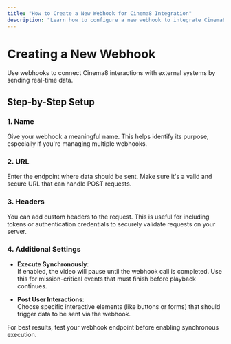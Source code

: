 ---
title: "How to Create a New Webhook for Cinema8 Integration"
description: "Learn how to configure a new webhook to integrate Cinema8 videos with external systems."
---


# Creating a New Webhook

<Callout type="info">
Use webhooks to connect Cinema8 interactions with external systems by sending real-time data.
</Callout>

## Step-by-Step Setup

### 1. Name

Give your webhook a meaningful name. This helps identify its purpose, especially if you're managing multiple webhooks.

### 2. URL

Enter the endpoint where data should be sent. Make sure it's a valid and secure URL that can handle POST requests.

### 3. Headers

You can add custom headers to the request. This is useful for including tokens or authentication credentials to securely validate requests on your server.

### 4. Additional Settings

- **Execute Synchronously**:  
  If enabled, the video will pause until the webhook call is completed. Use this for mission-critical events that must finish before playback continues.

- **Post User Interactions**:  
  Choose specific interactive elements (like buttons or forms) that should trigger data to be sent via the webhook.

<Callout type="important">
For best results, test your webhook endpoint before enabling synchronous execution.
</Callout>

